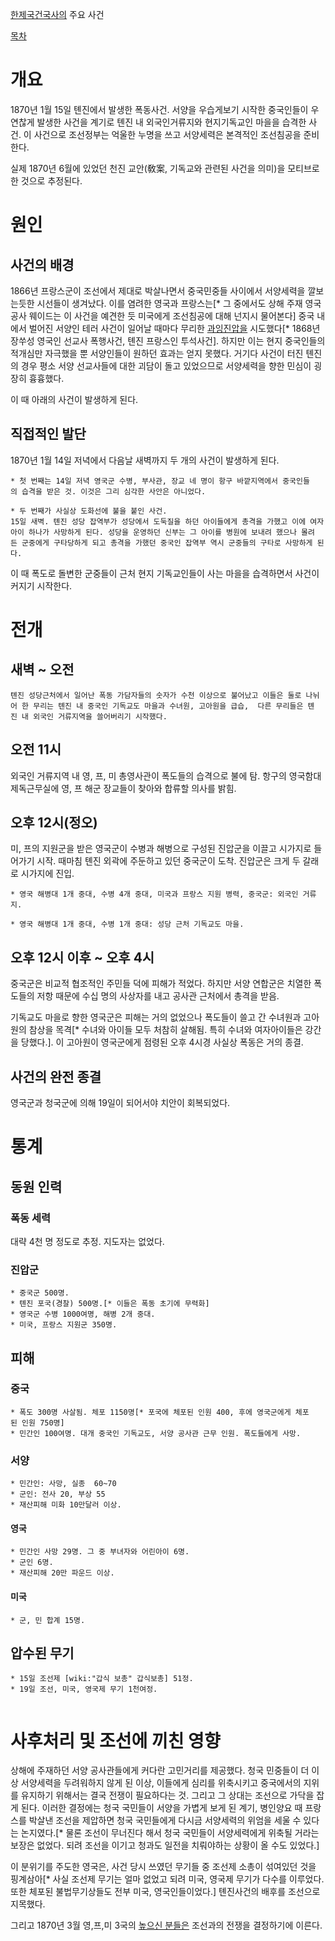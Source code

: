 [[한제국건국사]]의 주요 사건
 
[[목차]]

= 개요 =
1870년 1월 15일 톈진에서 발생한 폭동사건. 서양을 우습게보기 시작한 중국인들이 우연찮게 발생한 사건을 계기로 톈진 내 외국인거류지와 현지기독교인 마을을 습격한 사건. 이 사건으로 조선정부는 억울한 누명을 쓰고 서양세력은 본격적인 조선침공을 준비한다.

실제 1870년 6월에 있었던 천진 교안(敎案, 기독교와 관련된 사건을 의미)을 모티브로 한 것으로 추정된다.

= 원인 =
== 사건의 배경 ==
1866년 프랑스군이 조선에서 제대로 박살나면서 중국민중들 사이에서 서양세력을 깔보는듯한 시선들이 생겨났다. 이를 염려한 영국과 프랑스는[* 그 중에서도 상해 주재 영국 공사 웨이드는 이 사건을 예견한 듯 미국에게 조선침공에 대해 넌지시 물어본다] 중국 내에서 벌어진 서양인 테러 사건이 일어날 때마다 무리한 [[과잉진압]]을 시도했다[* 1868년 장쑤성 영국인 선교사 폭행사건, 톈진 프랑스인 투석사건]. 하지만 이는 현지 중국인들의 적개심만 자극했을 뿐 서양인들이 원하던 효과는 얻지 못했다. 거기다 사건이 터진 톈진의 경우 평소 서양 선교사들에 대한 괴담이 돌고 있었으므로 서양세력을 향한 민심이 굉장히 흉흉했다. 

이 때 아래의 사건이 발생하게 된다.

== 직접적인 발단 ==
1870년 1월 14일 저녁에서 다음날 새벽까지 두 개의 사건이 발생하게 된다.
 
 * 첫 번째는 14일 저녁 영국군 수병, 부사관, 장교 네 명이 항구 바깥지역에서 중국인들의 습격을 받은 것. 이것은 그리 심각한 사안은 아니었다.

 * 두 번째가 사실상 도화선에 불을 붙인 사건. 
 15일 새벽. 톈진 성당 잡역부가 성당에서 도둑질을 하던 아이들에게 총격을 가했고 이에 여자아이 하나가 사망하게 된다. 성당을 운영하던 신부는 그 아이를 병원에 보내려 했으나 몰려든 군중에게 구타당하게 되고 총격을 가했던 중국인 잡역부 역시 군중들의 구타로 사망하게 된다.

이 때 폭도로 돌변한 군중들이 근처 현지 기독교인들이 사는 마을을 습격하면서 사건이 커지기 시작한다. 

= 전개 =
== 새벽 ~ 오전 ==
 톈진 성당근처에서 일어난 폭동 가담자들의 숫자가 수천 이상으로 불어났고 이들은 둘로 나뉘어 한 무리는 톈진 내 중국인 기독교도 마을과 수녀원, 고아원을 급습,  다른 무리들은 톈진 내 외국인 거류지역을 쓸어버리기 시작했다.

== 오전 11시 ==
외국인 거류지역 내 영, 프, 미 총영사관이 폭도들의 습격으로 불에 탐. 
항구의 영국함대 제독근무실에 영, 프 해군 장교들이 찾아와 합류할 의사를 밝힘.

== 오후 12시(정오) ==
미, 프의 지원군을 받은 영국군이 수병과 해병으로 구성된 진압군을 이끌고 시가지로 들어가기 시작. 때마침 톈진 외곽에 주둔하고 있던 중국군이 도착. 진압군은 크게 두 갈래로 시가지에 진입.

 * 영국 해병대 1개 중대, 수병 4개 중대, 미국과 프랑스 지원 병력, 중국군: 외국인 거류지.

 * 영국 해병대 1개 중대, 수병 1개 중대: 성당 근처 기독교도 마을.

== 오후 12시 이후 ~ 오후 4시 ==
중국군은 비교적 협조적인 주민들 덕에 피해가 적었다. 하지만 서양 연합군은 치열한 폭도들의 저항 때문에 수십 명의 사상자를 내고 공사관 근처에서 총격을 받음. 

기독교도 마을로 향한 영국군은 피해는 거의 없었으나 폭도들이 쓸고 간 수녀원과 고아원의 참상을 목격[* 수녀와 아이들 모두 처참히 살해됨. 특히 수녀와 여자아이들은 강간을 당했다.]. 이 고아원이 영국군에게 점령된 오후 4시경 사실상 폭동은 거의 종결.

== 사건의 완전 종결 ==
영국군과 청국군에 의해 19일이 되어서야 치안이 회복되었다.

= 통계 =
== 동원 인력 == 
===  폭동 세력 ===
대략 4천 명 정도로 추정. 지도자는 없었다.
=== 진압군 ===
 * 중국군 500명.
 * 톈진 포국(경찰) 500명.[* 이들은 폭동 초기에 무력화] 
 * 영국군 수병 1000여명, 해병 2개 중대.
 * 미국, 프랑스 지원군 350명.

== 피해 ==
=== 중국 ===
 * 폭도 300명 사살됨. 체포 1150명[* 포국에 체포된 인원 400, 후에 영국군에게 체포된 인원 750명]
 * 민간인 100여명. 대개 중국인 기독교도, 서양 공사관 근무 인원. 폭도들에게 사망. 

=== 서양 ===
 * 민간인: 사망, 실종  60~70
 * 군인: 전사 20, 부상 55
 * 재산피해 미화 10만달러 이상.

==== 영국 ====
 * 민간인 사망 29명. 그 중 부녀자와 어린아이 6명. 
 * 군인 6명. 
 * 재산피해 20만 파운드 이상.
 
==== 미국 ====
 * 군, 민 합계 15명.

== 압수된 무기 == 
 * 15일 조선제 [wiki:"갑식 보총" 갑식보총] 51정.  
 * 19일 조선, 미국, 영국제 무기 1천여정.
  
= 사후처리 및 조선에 끼친 영향 =
상해에 주재하던 서양 공사관들에게 커다란 고민거리를 제공했다. 청국 민중들이 더 이상 서양세력을 두려워하지 않게 된 이상, 이들에게 심리를 위축시키고 중국에서의 지위를 유지하기 위해서는 결국 전쟁이 필요하다는 것. 그리고 그 상대는 조선으로 가닥을 잡게 된다. 이러한 결정에는 청국 국민들이 서양을 가볍게 보게 된 계기, 병인양요 때 프랑스를 박살낸 조선을 제압하면 청국 국민들에게 다시금 서양세력의 위엄을 세울 수 있다는 논지였다.[* 물론 조선이 무너진다 해서 청국 국민들이 서양세력에게 위축될 거라는 보장은 없었다. 되려 조선을 이기고 청과도 일전을 치뤄야하는 상황이 올 수도 있었다.] 

이 분위기를 주도한 영국은, 사건 당시 쓰였던 무기들 중 조선제 소총이 섞여있던 것을 핑계삼아[* 사실 조선제 무기는 얼마 없었고 되려 미국, 영국제 무기가 다수를 이루었다. 또한 체포된 불법무기상들도 전부 미국, 영국인들이었다.] 톈진사건의 배후를 조선으로 지목했다.

그리고 1870년 3월 영,프,미 3국의 [[높으신 분들]]은 조선과의 전쟁을 결정하기에 이른다. 
